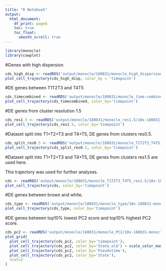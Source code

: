 ```yaml
---
title: "R Notebook"
output:
  html_document:
    df_print: paged
    toc: true
    toc_float: 
      smooth_scroll: true
---
```


```r
library(monocle)
library(cowplot)
```


#Genes with high dispersion

```r
cds_high_disp <- readRDS('output/monocle/180831/monocle_high_dispersion/10x-180831-monocle')
plot_cell_trajectory(cds_high_disp, color_by = 'timepoint')
```

#DE genes between T1T2T3 and T4T5

```r
cds_timecombined <- readRDS('output/monocle/180831/monocle_time-combined/10x-180831-monocle')
plot_cell_trajectory(cds_timecombined, color_by='timepoint')
```

#DE genes from cluster resolution 1.5

```r
cds_res1.5 <- readRDS('output/monocle/180831/monocle_res1.5/10x-180831-monocle')
plot_cell_trajectory(cds_res1.5, color_by='timepoint')
```

#Dataset split into T1+T2+T3 and T4+T5, DE genes from clusters res0.5.

```r
cds_split_res0.5 <- readRDS('output/monocle/180831/monocle_T1T2T3_T4T5_res0.5/10x-180831-noreg-monocle')
plot_cell_trajectory(cds_split_res0.5, color_by='timepoint')
```

#Dataset split into T1+T2+T3 and T4+T5, DE genes from clusters res1.5 are used here.

This trajectory was used for further analyses.

```r
cds <- readRDS('output/monocle/180831/monocle_T1T2T3_T4T5_res1.5/10x-180831-monocle')
plot_cell_trajectory(cds, color_by='timepoint')
```

#DE genes between brown and white.

```r
cds_type <- readRDS('output/monocle/180831/monocle_type/10x-180831-monocle')
plot_cell_trajectory(cds_type, color_by='timepoint')
```

#DE genes between top10% lowest PC2 score and top10% highest PC2 score.

```r
cds_pc2 <- readRDS('output/monocle/180831/monocle_PC2/10x-180831-monocle')
plot_grid(
  plot_cell_trajectory(cds_pc2, color_by='timepoint'),
  plot_cell_trajectory(cds_pc2, color_by='State.old') + scale_color_manual(values=c("#f67770", "#964B00", "orange"), name = "State"),
  plot_cell_trajectory(cds_pc2, color_by='Pseudotime'),
  plot_cell_trajectory(cds_pc2, color_by='State'),
  ncol=2
)
```
